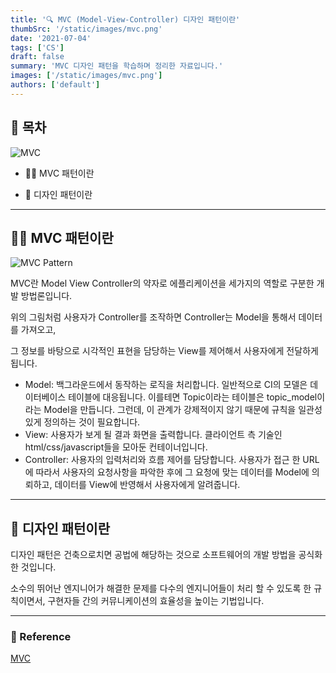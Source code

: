 ```yaml
---
title: '🔍 MVC (Model-View-Controller) 디자인 패턴이란'
thumbSrc: '/static/images/mvc.png'
date: '2021-07-04'
tags: ['CS']
draft: false
summary: 'MVC 디자인 패턴을 학습하며 정리한 자료입니다.'
images: ['/static/images/mvc.png']
authors: ['default']
---
```


## 📌 목차

![MVC](/static/images/mvc.png)

- 💁🏻 MVC 패턴이란

- 🎨 디자인 패턴이란

---

## 💁🏻 MVC 패턴이란

![MVC Pattern](/static/images/mvc1.png)

MVC란 Model View Controller의 약자로 에플리케이션을 세가지의 역할로 구분한 개발 방법론입니다.

위의 그림처럼 사용자가 Controller를 조작하면 Controller는 Model을 통해서 데이터를 가져오고,

그 정보를 바탕으로 시각적인 표현을 담당하는 View를 제어해서 사용자에게 전달하게 됩니다.

- Model: 백그라운드에서 동작하는 로직을 처리합니다. 일반적으로 CI의 모델은 데이터베이스 테이블에 대응됩니다. 이를테면 Topic이라는 테이블은 topic_model이라는 Model을 만듭니다. 그런데, 이 관계가 강제적이지 않기 때문에 규칙을 일관성 있게 정의하는 것이 필요합니다.
- View: 사용자가 보게 될 결과 화면을 출력합니다. 클라이언트 측 기술인 html/css/javascript들을 모아둔 컨테이너입니다.
- Controller: 사용자의 입력처리와 흐름 제어를 담당합니다. 사용자가 접근 한 URL에 따라서 사용자의 요청사항을 파악한 후에 그 요청에 맞는 데이터를 Model에 의뢰하고, 데이터를 View에 반영해서 사용자에게 알려줍니다.

---

## 🎨 디자인 패턴이란

디자인 패턴은 건축으로치면 공법에 해당하는 것으로 소프트웨어의 개발 방법을 공식화 한 것입니다.

소수의 뛰어난 엔지니어가 해결한 문제를 다수의 엔지니어들이 처리 할 수 있도록 한 규칙이면서, 구현자들 간의 커뮤니케이션의 효율성을 높이는 기법입니다.

---

### 🔗 Reference

[MVC](https://opentutorials.org/course/697/3828)
